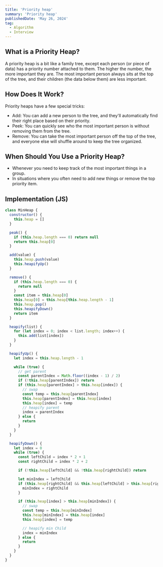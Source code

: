 ```yaml
---
title: 'Priority heap'
summary: 'Priority heap'
publishedDate: 'May 26, 2024'
tag:
  - Algorithm
  - Interview
---
```


## What is a Priority Heap?

A priority heap is a bit like a family tree, except each person (or piece of data) has a priority number attached to them. The higher the number, the more important they are. The most important person always sits at the top of the tree, and their children (the data below them) are less important.

## How Does It Work?

Priority heaps have a few special tricks:

- Add: You can add a new person to the tree, and they'll automatically find their right place based on their priority.
- Peek: You can quickly see who the most important person is without removing them from the tree.
- Remove: You can take the most important person off the top of the tree, and everyone else will shuffle around to keep the tree organized.

## When Should You Use a Priority Heap?

- Whenever you need to keep track of the most important things in a group.
- In situations where you often need to add new things or remove the top priority item.

## Implementation (JS)

```js
class MinHeap {
  constructor() {
    this.heap = []
  }

  peak() {
    if (this.heap.length === 0) return null
    return this.heap[0]
  }

  add(value) {
    this.heap.push(value)
    this.heapifyUp()
  }

  remove() {
    if (this.heap.length === 0) {
      return null
    }
    const item = this.heap[0]
    this.heap[0] = this.heap[this.heap.length - 1]
    this.heap.pop()
    this.heapifyDown()
    return item
  }

  heapify(list) {
    for (let index = 0; index < list.length; index++) {
      this.add(list[index])
    }
  }

  heapifyUp() {
    let index = this.heap.length - 1

    while (true) {
      // get parent
      const parentIndex = Math.floor((index - 1) / 2)
      if (!this.heap[parentIndex]) return
      if (this.heap[parentIndex] > this.heap[index]) {
        // swap
        const temp = this.heap[parentIndex]
        this.heap[parentIndex] = this.heap[index]
        this.heap[index] = temp
        // heapify parent
        index = parentIndex
      } else {
        return
      }
    }
  }

  heapifyDown() {
    let index = 0
    while (true) {
      const leftChild = index * 2 + 1
      const rightChild = index * 2 + 2

      if (!this.heap[leftChild] && !this.heap[rightChild]) return

      let minIndex = leftChild
      if (this.heap[rightChild] && this.heap[leftChild] > this.heap[rightChild]) {
        minIndex = rightChild
      }

      if (this.heap[index] > this.heap[minIndex]) {
        // swap
        const temp = this.heap[minIndex]
        this.heap[minIndex] = this.heap[index]
        this.heap[index] = temp

        // heapify min Child
        index = minIndex
      } else {
        return
      }
    }
  }
}
```
